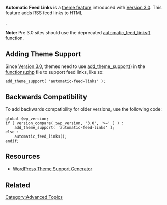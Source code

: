 {{Languages|
{{en|Automatic Feed Links}}
{{ja|Automatic Feed Links}}
}}


'''Automatic Feed Links''' is a [[Theme Features|theme feature]] introduced with [[Version 3.0]]. This feature adds RSS feed links to HTML <tt><head></tt>.

'''Note:''' Pre 3.0 sites should use the deprecated [[Function_Reference/automatic_feed_links|automatic_feed_links()]] function.

== Adding Theme Support ==

Since [[Version 3.0]], themes need to use [[Function_Reference/add_theme_support|add_theme_support()]] in the [[Theme_Development#Functions_File|functions.php]] file to support feed links, like so:

<pre>add_theme_support( 'automatic-feed-links' );</pre>

== Backwards Compatibility ==

To add backwards compatibility for older versions, use the following code:

<pre>
global $wp_version;
if ( version_compare( $wp_version, '3.0', '>=' ) ) :
	add_theme_support( 'automatic-feed-links' ); 
else :
	automatic_feed_links();
endif;
</pre>

== Resources ==

* [http://generatewp.com/theme-support/ WordPress Theme Support Generator]

== Related ==
{{Theme Support}}

[[Category:Advanced Topics]]